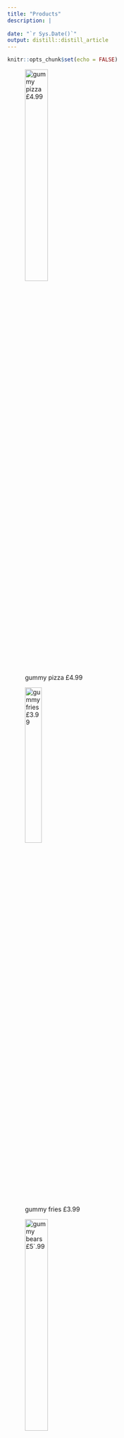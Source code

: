 ```yaml
---
title: "Products"
description: |
 
date: "`r Sys.Date()`"
output: distill::distill_article
---
```


```r
knitr::opts_chunk$set(echo = FALSE)
```

![gummy pizza £4.99](Images/gummy pizza.jpg){width=35%}


![gummy fries £3.99](Images/gummy fries.jpg){width=30%}

![gummy bears £5`.99](Images/gummy bears.jpg){width=35%}


![gummy noodles £4.99](Images/gummy n.jpg){width=35%}

![gummy strawberrys £5.99](Images/strawberrys.jpg){width=35%}


![strawberry puffs £5.99](Images/strawberry puffs.jpg){width=35%}


![refreshers £14.99](Images/refreshers.jpg){width=35%}


![strawberry chewits £14.99](Images/strawbery chewits.jpg){width=35%}


![Nerds £30.00](Images/nerds.jpg){width=35%}


![jaw breakers £5.99](Images/jaw breakers.jpg){width=35%}




